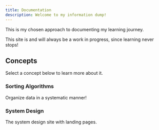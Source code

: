 ```yaml
---
title: Documentation
description: Welcome to my information dump!
---
```


This is my chosen approach to documenting my learning journey.

<Callout>

This site is and will always be a work in progress, since learning never stops!

</Callout>

## Concepts

Select a concept below to learn more about it.

<div className="grid sm:grid-cols-2 gap-4 mt-6">

<Card href="/docs/sorting-algorithms">

### Sorting Algorithms

Organize data in a systematic manner!

</Card>

<Card href="/docs/system-design">

### System Design

The system design site with landing pages.

</Card>

</div>
